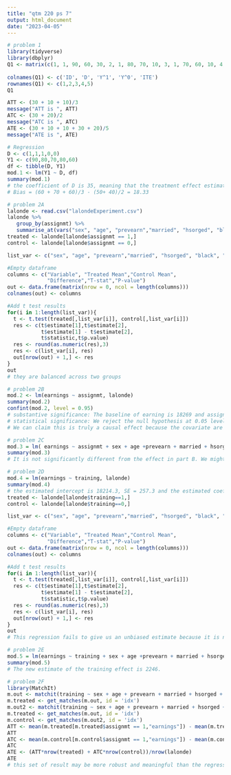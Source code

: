 ```yaml
---
title: "qtm 220 ps 7"
output: html_document
date: "2023-04-05"
---
```


```r
# problem 1
library(tidyverse)
library(dbplyr)
Q1 <- matrix(c(1, 1, 90, 60, 30, 2, 1, 80, 70, 10, 3, 1, 70, 60, 10, 4, 0, 80, 50, 30, 5, 0, 60, 40, 20), ncol = 5, byrow = TRUE)
  
colnames(Q1) <- c('ID', 'D', 'Y^1', 'Y^0', 'ITE')
rownames(Q1) <- c(1,2,3,4,5)
Q1

ATT <- (30 + 10 + 10)/3
message("ATT is ", ATT)
ATC <- (30 + 20)/2
message("ATC is ", ATC)
ATE <- (30 + 10 + 10 + 30 + 20)/5
message("ATE is ", ATE)

# Regression
D <- c(1,1,1,0,0)
Y1 <- c(90,80,70,80,60)
df <- tibble(D, Y1)
mod.1 <- lm(Y1 ~ D, df)
summary(mod.1)
# the coefficient of D is 35, meaning that the treatment effect estimate using regression is 35, which is greater than ATE. 
# Bias = (60 + 70 + 60)/3 - (50+ 40)/2 = 18.33
```
```r
# problem 2A
lalonde <- read.csv("lalondeExperiment.csv")
lalonde %>%
   group_by(assignmt) %>% 
   summarise_at(vars("sex", "age", "prevearn","married", "hsorged", "black", "hispanic"), mean)
treated <- lalonde[lalonde$assignmt == 1,]
control <- lalonde[lalonde$assignmt == 0,]

list_var <- c("sex", "age", "prevearn","married", "hsorged", "black", "hispanic")

#Empty dataframe
columns <- c("Variable", "Treated Mean","Control Mean",
             "Difference","T-stat","P-value") 
out <- data.frame(matrix(nrow = 0, ncol = length(columns))) 
colnames(out) <- columns

#Add t test results
for(i in 1:length(list_var)){
  t <- t.test(treated[,list_var[i]], control[,list_var[i]])
  res <- c(t$estimate[1],t$estimate[2],
           t$estimate[1] - t$estimate[2],
           t$statistic,t$p.value)
  res <- round(as.numeric(res),3)
  res <- c(list_var[i], res)
  out[nrow(out) + 1,] <- res
}
out
# they are balanced across two groups
```
```r
# problem 2B
mod.2 <- lm(earnings ~ assignmt, lalonde)
summary(mod.2)
confint(mod.2, level = 0.95)
# substantive significance: The baseline of earning is 18269 and assignment has a positive 1390.1 impact on earning
# statistical significance: We reject the null hypothesis at 0.05 level of significance and conclude that the intercept and coefficient are significantly different from zero
# We can claim this is truly a causal effect because the covariate are similar across treatment groups
```
```r
# problem 2C
mod.3 = lm( earnings ~ assignmt + sex + age +prevearn + married + hsorged + black + hispanic, lalonde)
summary(mod.3)
# It is not significantly different from the effect in part B. We might expect this result because both results are unbiased so they should not differ by a lot, but in this model we also added the covariates of sex, age, prevearn, married, hsorged, black, and Hispanic. 
```
```r
# problem 2D
mod.4 = lm(earnings ~ training, lalonde)
summary(mod.4)
# the estimated intercept is 18214.3, SE = 257.3 and the estimated coefficient of training is 2229.6, SE = 387.5. 
treated <- lalonde[lalonde$training==1,]
control <- lalonde[lalonde$training==0,]

list_var <- c("sex", "age", "prevearn","married", "hsorged", "black", "hispanic")

#Empty dataframe
columns <- c("Variable", "Treated Mean","Control Mean",
             "Difference","T-stat","P-value") 
out <- data.frame(matrix(nrow = 0, ncol = length(columns))) 
colnames(out) <- columns

#Add t test results
for(i in 1:length(list_var)){
  t <- t.test(treated[,list_var[i]], control[,list_var[i]])
  res <- c(t$estimate[1],t$estimate[2],
           t$estimate[1] - t$estimate[2],
           t$statistic,t$p.value)
  res <- round(as.numeric(res),3)
  res <- c(list_var[i], res)
  out[nrow(out) + 1,] <- res
}
out
# This regression fails to give us an unbiased estimate because it is not fully randomized and the covariates are different. 
```
```r
# problem 2E
mod.5 = lm(earnings ~ training + sex + age +prevearn + married + hsorged + black + hispanic, lalonde)
summary(mod.5)
# The new estimate of the training effect is 2246.
```
```r
# problem 2F
library(MatchIt)
m.out <- matchit(training ~ sex + age + prevearn + married + hsorged + black + hispanic, data = lalonde, method = "nearest", distance = "mahalanobis", estimand = 'ATT', ratio = 1,  replace = TRUE)
m.treated <- get_matches(m.out, id = 'idx')
m.out2 <- matchit(training ~ sex + age + prevearn + married + hsorged + black + hispanic, data = lalonde, method = "nearest", distance = "mahalanobis", estimand = 'ATC', ratio = 1,  replace = TRUE)
m.treated <- get_matches(m.out, id = 'idx')
m.control <- get_matches(m.out2, id = 'idx')
ATT <- mean(m.treated[m.treated$assignmt == 1,"earnings"]) - mean(m.treated[m.treated$assignmt == 0,"earnings"])
ATT
ATC <- mean(m.control[m.control$assignmt == 1,"earnings"]) - mean(m.control[m.control$assignmt == 0,"earnings"])
ATC
ATE <- (ATT*nrow(treated) + ATC*nrow(control))/nrow(lalonde)
ATE
# this set of result may be more robust and meaningful than the regression estimate in part E because with nearest neighborhood matching, we are constructing the counterfactual of each observation in the data instead of adjusting for selection on observable covariates through regression, which give us a more robust result. 
```

